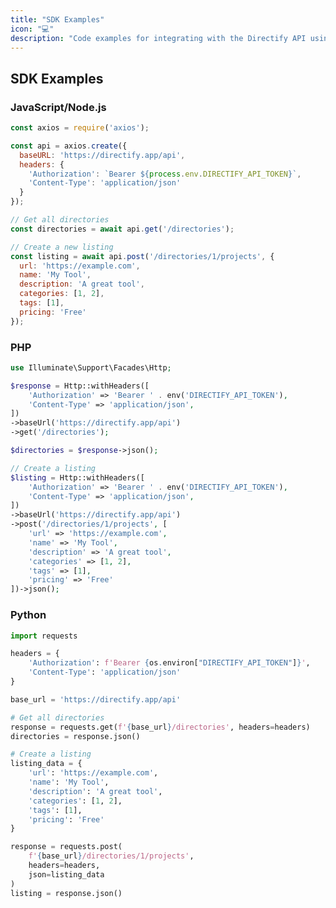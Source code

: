 ```yaml
---
title: "SDK Examples"
icon: "💻"
description: "Code examples for integrating with the Directify API using JavaScript, PHP, and Python."
---
```


## SDK Examples

### JavaScript/Node.js

```javascript
const axios = require('axios');

const api = axios.create({
  baseURL: 'https://directify.app/api',
  headers: {
    'Authorization': `Bearer ${process.env.DIRECTIFY_API_TOKEN}`,
    'Content-Type': 'application/json'
  }
});

// Get all directories
const directories = await api.get('/directories');

// Create a new listing
const listing = await api.post('/directories/1/projects', {
  url: 'https://example.com',
  name: 'My Tool',
  description: 'A great tool',
  categories: [1, 2],
  tags: [1],
  pricing: 'Free'
});
```

### PHP

```php
use Illuminate\Support\Facades\Http;

$response = Http::withHeaders([
    'Authorization' => 'Bearer ' . env('DIRECTIFY_API_TOKEN'),
    'Content-Type' => 'application/json',
])
->baseUrl('https://directify.app/api')
->get('/directories');

$directories = $response->json();

// Create a listing
$listing = Http::withHeaders([
    'Authorization' => 'Bearer ' . env('DIRECTIFY_API_TOKEN'),
    'Content-Type' => 'application/json',
])
->baseUrl('https://directify.app/api')
->post('/directories/1/projects', [
    'url' => 'https://example.com',
    'name' => 'My Tool',
    'description' => 'A great tool',
    'categories' => [1, 2],
    'tags' => [1],
    'pricing' => 'Free'
])->json();
```

### Python

```python
import requests

headers = {
    'Authorization': f'Bearer {os.environ["DIRECTIFY_API_TOKEN"]}',
    'Content-Type': 'application/json'
}

base_url = 'https://directify.app/api'

# Get all directories
response = requests.get(f'{base_url}/directories', headers=headers)
directories = response.json()

# Create a listing
listing_data = {
    'url': 'https://example.com',
    'name': 'My Tool',
    'description': 'A great tool',
    'categories': [1, 2],
    'tags': [1],
    'pricing': 'Free'
}

response = requests.post(
    f'{base_url}/directories/1/projects',
    headers=headers,
    json=listing_data
)
listing = response.json()
``` 